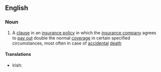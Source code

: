 ==English==
{{wikipedia}}
===Noun===
{{en-noun|head=[[double]] [[indemnity]]|-}}

# {{legal}} A [[clause]] in an [[insurance policy]] in which the [[insurance company]] agrees to [[pay out]] double the normal [[coverage]] in certain specified circumstances, most often in case of [[accidental]] [[death]]

====Translations====
{{trans-top|law: a clause in an insurance policy in which the insurance company agrees to pay out double the normal coverage}}
* Irish: {{t-|ga|slánaíocht dhúbailte|f}}
{{trans-mid}}
{{trans-bottom}}